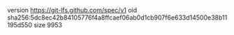 version https://git-lfs.github.com/spec/v1
oid sha256:5dc8ec42b84105776f4a8ffcaef06ab0d1cb907f6e633d14500e38b11195d550
size 9953
